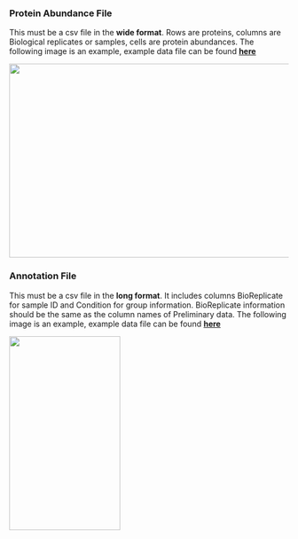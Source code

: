 <div class = "row">
<div class = "col-md-6">
<h3>Protein Abundance File</h3>
<p>This must be a csv file in the <b>wide format</b>. Rows are proteins, columns are 
    Biological replicates or samples, cells are protein  abundances. The following
    image is an example, example data file can be found <a href = "https://github.com/Vitek-Lab/MSstatsSampleSize-Shiny/blob/master/OV_SRM_train.csv " target="_blank"><b>here</b></a>
    </p>
<img src = ab.PNG width = "550" height = "350">  

</div>

<div class = "col-md-6">
<h3> Annotation File</h3>
<p> This must be a csv file in the <b>long format</b>. It includes columns BioReplicate
    for sample ID and Condition for group information. BioReplicate information
    should be the same as the column names of Preliminary data. The following
    image is an example, example data file can be found <a href = "https://github.com/Vitek-Lab/MSstatsSampleSize-Shiny/blob/master/OV_SRM_train_annotation.csv" target="_blank"><b>here</b></a>
    </p>
<img src = an.PNG width = "200" height = "350">
</div>
</div>